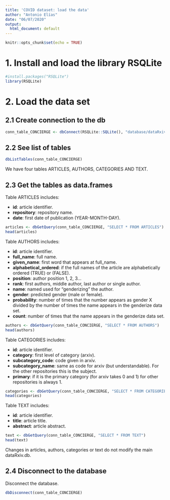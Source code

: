 ```yaml
---
title: 'COVID dataset: load the data'
author: "Antonio Elías"
date: "06/07/2020"
output:
  html_document: default
---
```


```r
knitr::opts_chunk$set(echo = TRUE)
```

# 1. Install and load the library RSQLite

```r
#install.packages("RSQLite")
library(RSQLite)
```


# 2. Load the data set

## 2.1 Create connection to the db
```r
conn_table_CONCIERGE <- dbConnect(RSQLite::SQLite(), "database/dataRxiv.db")
```

## 2.2 See list of tables
```r
dbListTables(conn_table_CONCIERGE)
```

We have four tables ARTICLES, AUTHORS, CATEGORIES AND TEXT.

## 2.3 Get the tables as data.frames

Table ARTICLES includes:

  - **id**: article identifier.
  - **repository**: repository name.
  - **date**: first date of publication (YEAR-MONTH-DAY).

```r
articles <- dbGetQuery(conn_table_CONCIERGE, "SELECT * FROM ARTICLES")
head(articles)
```

Table AUTHORS includes:

  - **id**: article identifier.
  - **full_name**: full name.
  - **given_name**: first word that appears at full_name.
  - **alphabetical_ordered**: if the full names of the article are alphabetically ordered (TRUE) or (FALSE).
  - **position**: author position 1, 2, 3...
  - **rank**: first authors, middle author, last author or single author.
  - **name**: named used for "genderizing" the author.
  - **gender**: predicted gender (male or female).
  - **probability**: number of times that the number appears as gender X divided by the number of times the name appears in the genderize data set.
  - **count**: number of times that the name appears in the genderize data set.

```r
authors <- dbGetQuery(conn_table_CONCIERGE, "SELECT * FROM AUTHORS")
head(authors)
```

Table CATEGORIES includes:

  - **id**: article identifier.
  - **category**: first level of category (arxiv).
  - **subcategory_code**: code given in arxiv.
  - **subcategory_name**: same as code for arxiv (but understandable). For the other repositories this is the subject.
  - **primary**: if it is the primary category (for arxiv takes 0 and 1) for other repositories is always 1.

```r
categories <- dbGetQuery(conn_table_CONCIERGE, "SELECT * FROM CATEGORIES")
head(categories)
```

Table TEXT includes:

  - **id**: article identifier.
  - **title**: article title.
  - **abstract**: article abstract.

```r
text <- dbGetQuery(conn_table_CONCIERGE, "SELECT * FROM TEXT")
head(text)
```

Changes in articles, authors, categories or text do not modify the main dataRxiv.db.

## 2.4 Disconnect to the database
Disconnect the database.

```r
dbDisconnect(conn_table_CONCIERGE)
```
